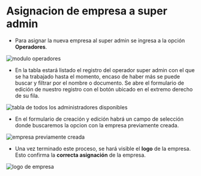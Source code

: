 
# Asignacion de empresa a super admin

- Para asignar la nueva empresa al super admin se ingresa a la opción **Operadores**.

![modulo operadores](/moduloOperadores.webp)

- En la tabla estará listado el registro del operador super admin con el que se ha trabajado hasta el momento, encaso de haber más se puede buscar y filtrar por el nombre o documento. Se abre el formulario de edición de nuestro registro con el botón ubicado en el extremo derecho de su fila.

![tabla de todos los administradores disponibles](/tablaAdmins.webp)

- En el formulario de creación y edición habrá un campo de selección donde buscaremos la opcion con la empresa previamente creada.

![empresa previamente creada](/formularioAdmin.webp)

- Una vez terminado este proceso, se hará visible el **logo** de la empresa. Esto confirma la **correcta asignación** de la empresa.

![logo de empresa](/logoEmpresa.webp)